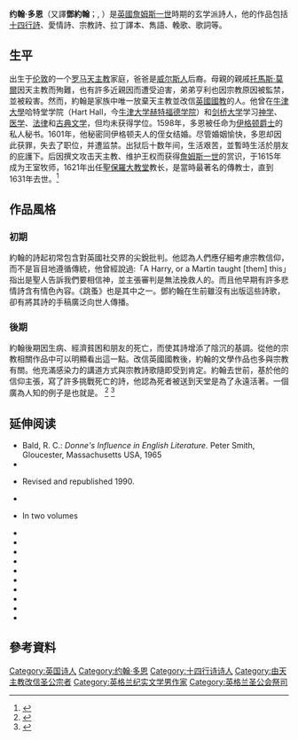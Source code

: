 {{Infobox writer
| name        = 约翰·多恩
| original    = John Donne
| image       = John Donne by Isaac Oliver.jpg
| caption     = 
| birth_date  = 不詳，在1572年1月24日至6月19日之間<ref name="ODNB">Colclough, "Donne, John (1572–1631)", Oxford Dictionary of National Biography, Oxford University Press, September 2004; online edn, October 2007 [http://www.oxforddnb.com/view/article/7819 oxforddnb.com]. Retrieved 18 May 2010</ref>
| birth_place = [[倫敦|倫敦]]
| death_date  = 1631年3月31日（享年59歲）
| death_place = 倫敦
| occupation  = 詩人、神父、律師
| nationality = [[英國|英國]]
| alma_mater = [[牛津大學|牛津大學]]
| genre       = 諷諭、[[愛情詩|愛情詩]]、[[輓歌|輓歌]]、[[佈道|佈道]]
| subject     = [[愛情|愛情]]、[[人类的性|兩性]]、[[宗教|宗教]]、[[死亡|死亡]]
| movement    = 玄学派
| influences  =
| influenced  = [[威廉·巴特勒·叶芝|威廉·巴特勒·叶芝]]、[[欧内斯特·海明威|欧内斯特·海明威]]、[[Seán_Ó_Ríordáin|Seán Ó Ríordáin]]、[[托馬斯·斯特恩斯·艾略特|托馬斯·斯特恩斯·艾略特]]、[[狄兰·托马斯|狄兰·托马斯]]、[[威斯坦·休·奥登|威斯坦·休·奥登]]<ref name="Colum">[http://www.bartleby.com/65/do/Donne-Jo.html Donne, John]. Columbia Encyclopedia, Sixth Edition</ref>
}}

'''约翰·多恩'''（又譯'''鄧約翰'''；{{Lang-en|'''John Donne'''}}, {{bd|1572年||1631年|3月31日}}）是[[英國|英國]][[詹姆斯一世_(英格兰)|詹姆斯一世]]時期的玄学派詩人，他的作品包括[[十四行詩|十四行詩]]、愛情詩、宗教詩、拉丁譯本、雋語、輓歌、歌詞等。

== 生平 ==

出生于[[伦敦|伦敦]]的一个[[罗马天主教|罗马天主教]]家庭，爸爸是[[威尔斯人|威尔斯人]]后裔。母親的親戚[[托馬斯·莫爾|托馬斯·莫爾]]因天主教而殉難，也有許多近親因而遭受迫害，弟弟亨利也因宗教原因被監禁，並被殺害。然而，約翰是家族中唯一放棄天主教並改信[[英國國教|英國國教]]的人。他曾在[[牛津大學|牛津大學]]哈特堂学院（Hart Hall，今[[牛津大学赫特福德学院|牛津大学赫特福德学院]]）和[[剑桥大学|剑桥大学]]学习[[神学|神学]]、[[医学|医学]]、[[法律|法律]]和[[古典文学|古典文学]]，但均未获得学位。1598年，多恩被任命为[[伊格顿爵士|伊格顿爵士]]的私人秘书。1601年，他秘密同伊格顿夫人的侄女结婚。尽管婚姻愉快，多恩却因此获罪，失去了职位，并遭监禁。出狱后十数年间，生活艰苦，並暫時生活於朋友的庇護下。后因撰文攻击天主教、维护王权而获得[[詹姆斯一世|詹姆斯一世]]的赏识，于1615年成为王室牧师，1621年出任[[聖保羅大教堂|聖保羅大教堂]]教长，是當時最著名的傳教士，直到1631年去世。<ref>{{Cite web |url = https://ja.wikipedia.org/wiki/%E3%82%B8%E3%83%A7%E3%83%B3%E3%83%BB%E3%83%80%E3%83%B3 |title = ジョン・ダン |publisher = wikipedia |language = ja  }}</ref>

== 作品風格 ==

=== 初期 ===

約翰的詩起初常包含對英國社交界的尖銳批判。他認為人們應仔細考慮宗教信仰，而不是盲目地遵循傳統，他曾經說過:「A Harry, or a Martin taught [them] this」指出是聖人告訴我們要相信神，並主張審判是無法挽救人的。而且他早期有許多悲情詩含有情色內容。《跳蚤》也是其中之一。鄧約翰在生前雖沒有出版這些詩歌，卻有將其詩的手稿廣泛向世人傳播。
=== 後期 ===
約翰後期因生病、經濟貧困和朋友的死亡，而使其詩增添了陰沉的基調。從他的宗教相關作品中可以明顯看出這一點。改信英國國教後，約翰的文學作品也多與宗教有關。他充滿感染力的講道方式與宗教詩歌隨即受到肯定。約翰去世前，基於他的信仰主張，寫了許多挑戰死亡的詩，他認為死者被送到天堂是為了永遠活著。一個廣為人知的例子是{{tsl|en|Death Be Not Proud|Sonnet X}}也就是{{tsl|en|Death Be Not Proud|Death be not proud}}。
<ref>{{Cite web |url = https://poetry.hix05.com/Donne/donne00.life.html |title = ジョン・ダン John Donne：生涯と作品  }}</ref>
<ref>{{Cite web |url = http://www.ccn.yamanashi.ac.jp/~htaki/donnej.html |title = ジョン・ダンの生涯と作品  }}</ref>

==延伸阅读==
* Bald, R. C.: ''Donne's Influence in English Literature.'' Peter Smith, Gloucester, Massachusetts USA, 1965
* {{cite book|author-link=Antoine Berman|last=Berman|first= Antoine|title=[[Pour_une_critique_des_traductions:_John_Donne|Pour une critique des traductions: John Donne]]|publisher= Gallimard|location= Paris|date= 1995|translator= [[Françoise_Massardier-Kenney|Françoise Massardier-Kenney]] |trans-title=Towards a Translation Criticism: John Donne|language=fr}}
* {{cite book|author-link=John Carey (critic)|last=Carey|first= John|title=John Donne. Life, Mind and Art|publisher= Faber and Faber |location= London|date= 1981}} Revised and republished 1990.
* {{cite book|ref=harv|last=Colclough|first=David |title=John Donne's Professional Lives|url=https://books.google.com/books?id=vehTu2WHAKEC|year=2003|publisher=DS Brewer|isbn=978-0-85991-775-9}}
* {{cite book|editor-last= Grierson|editor-first= Herbert J. C. |date=1902|title=The Poems of John Donne|publisher= University Press|location=Oxford}} In two volumes
* {{cite book|editor-last=Guibbory|editor-first= Achsah |title=The Cambridge Companion to Donne|publisher= University Press|location=Cambridge|date= 2006}}
* {{DNB|no-icon=1|prescript=|wstitle=Donne, John (1573-1631)|first=Augustus |last=Jessopp}}
* {{cite book|last=Le Comte|first= Edward|title=Grace to a Witty Sinner: A Life of Donne|url=https://archive.org/details/gracetowittysinn00leco|publisher=Walker|date= 1965}}
* {{Cite book |last=Stephen |first=Leslie |authorlink=Leslie Stephen |year=1898 |title=Studies of a Biographer |url=https://archive.org/details/studiesofbiograp01stepuoft |publisher=Duckworth and Co. |location=London |pages=[https://archive.org/details/studiesofbiograp01stepuoft/page/36 36]–82 |chapter=[[s:Studies_of_a_Biographer/John_Donne|John Donne]]}}
* {{cite book|last=Lim|first= Kit|title=John Donne: An Eternity of Song|publisher=Penguin|date= 2005}}
* {{cite book|ref=harv|last=Morrissey|first=Mary |title=Politics and the Paul's Cross Sermons, 1558–1642|url=https://books.google.com/books?id=j7smutvuRcYC|year=2011|publisher=OUP |location=Oxford|isbn=978-0-19-957176-5|doi=10.1093/acprof:oso/9780199571765.001.0001}}
* {{cite book|ref=harv|last=Stubbs|first=John |title=John Donne: The Reformed Soul|url=https://books.google.com/books?id=IZacmGFUVu8C|year=2007|publisher=Penguin Books Limited|isbn=978-0-14-190241-8}}
* {{Cite book |last=Sullivan|first= Ceri|title=The Rhetoric of the Conscience in Donne, Herbert, and Vaughan|publisher= University Press|location=Oxford|date=2008}} 
* {{cite book|ref=harv|last=Warnke|first=Frank J. |title=John Donne|url=https://archive.org/details/johndonne0000warn|year=1987|publisher=Twayne|isbn=978-0-8057-6941-8}}
* {{cite web|url=http://www.swstsg.com/PDFDATA/data/009/185679.pdf|title=《英国玄学诗鼻祖约翰·但恩诗集》(傅浩 譯)|publisher=北京十月文艺出版社|date=2006年8月|archive-url=https://web.archive.org/web/20210510083128/http://www.swstsg.com/PDFDATA/data/009/185679.pdf|archive-date=2021年|dead-url=no}}

== 參考資料 ==
{{wikiquote}}
{{Reflist}}

{{Authority control}}

[[Category:英国诗人|Category:英国诗人]]
[[Category:约翰·多恩|Category:约翰·多恩]]
[[Category:十四行诗诗人|Category:十四行诗诗人]]
[[Category:由天主教改信圣公宗者|Category:由天主教改信圣公宗者]]
[[Category:英格兰纪实文学男作家|Category:英格兰纪实文学男作家]]
[[Category:英格兰圣公会祭司|Category:英格兰圣公会祭司]]